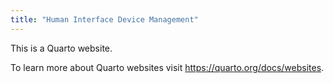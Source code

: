 ```yaml
---
title: "Human Interface Device Management"
---
```


This is a Quarto website.

To learn more about Quarto websites visit <https://quarto.org/docs/websites>.

